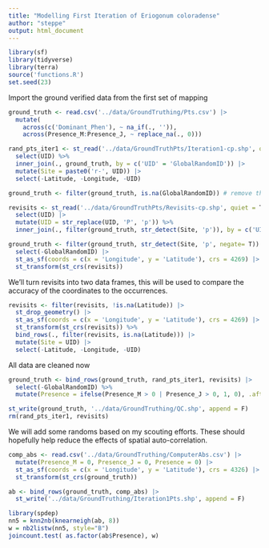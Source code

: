```yaml
---
title: "Modelling First Iteration of Eriogonum coloradense"
author: "steppe"
output: html_document
---
```


```r
library(sf)
library(tidyverse)
library(terra)
source('functions.R')
set.seed(23)
```

Import the ground verified data from the first set of mapping
```r
ground_truth <- read.csv('../data/GroundTruthing/Pts.csv') |>
  mutate(
    across(c('Dominant_Phen'), ~ na_if(., '')), 
    across(Presence_M:Presence_J, ~ replace_na(., 0)))

rand_pts_iter1 <- st_read('../data/GroundTruthPts/Iteration1-cp.shp', quiet = T) |>
  select(UID) %>% 
  inner_join(., ground_truth, by = c('UID' = 'GlobalRandomID')) |>
  mutate(Site = paste0('r-', UID)) |>
  select(-Latitude, -Longitude, -UID) 

ground_truth <- filter(ground_truth, is.na(GlobalRandomID)) # remove these random pts

revisits <- st_read('../data/GroundTruthPts/Revisits-cp.shp', quiet = T) |> 
  select(UID) |> 
  mutate(UID = str_replace(UID, 'P', 'p')) %>%  
  inner_join(., filter(ground_truth, str_detect(Site, 'p')), by = c('UID' = 'Site'))  

ground_truth <- filter(ground_truth, str_detect(Site, 'p', negate= T)) |>
  select(-GlobalRandomID) |>
  st_as_sf(coords = c(x = 'Longitude', y = 'Latitude'), crs = 4269) |>
  st_transform(st_crs(revisits))

```

We'll turn revisits into two data frames, this will be used to compare the accuracy of the coordinates to the occurrences. 
```r

revisits <- filter(revisits, !is.na(Latitude)) |>
  st_drop_geometry() |>
  st_as_sf(coords = c(x = 'Longitude', y = 'Latitude'), crs = 4269) |>
  st_transform(st_crs(revisits)) %>% 
  bind_rows(., filter(revisits, is.na(Latitude))) |>
  mutate(Site = UID) |>
  select(-Latitude, -Longitude, -UID)
```

All data are cleaned now
```r
ground_truth <- bind_rows(ground_truth, rand_pts_iter1, revisits) |>
  select(-GlobalRandomID) %>% 
  mutate(Presence = ifelse(Presence_M > 0 | Presence_J > 0, 1, 0), .after = Presence_J)

st_write(ground_truth, '../data/GroundTruthing/QC.shp', append = F)
rm(rand_pts_iter1, revisits)
```

We will add some randoms based on my scouting efforts. 
These should hopefully help reduce the effects of spatial auto-correlation. 

```r
comp_abs <- read.csv('../data/GroundTruthing/ComputerAbs.csv') |>
  mutate(Presence_M = 0, Presence_J = 0, Presence = 0) |>
  st_as_sf(coords = c(x = 'Longitude', y = 'Latitude'), crs = 4326) |>
  st_transform(st_crs(ground_truth))

ab <- bind_rows(ground_truth, comp_abs) |>
  st_write('../data/GroundTruthing/Iteration1Pts.shp', append = F)

library(spdep)
nn5 = knn2nb(knearneigh(ab, 8))
w = nb2listw(nn5, style="B")
joincount.test( as.factor(ab$Presence), w)

```

